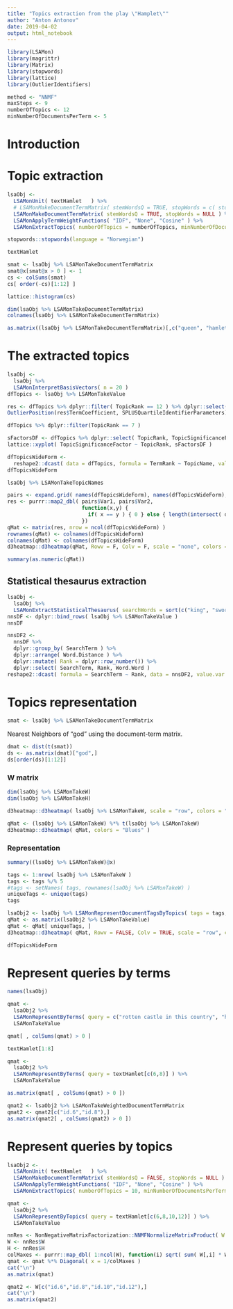 ```yaml
---
title: "Topics extraction from the play \"Hamplet\""
author: "Anton Antonov"
date: 2019-04-02
output: html_notebook
---
```


```r
library(LSAMon)
library(magrittr)
library(Matrix)
library(stopwords)
library(lattice)
library(OutlierIdentifiers)
```

```r
method <- "NNMF"
maxSteps <- 9
numberOfTopics <- 12
minNumberOfDocumentsPerTerm <- 5
```

# Introduction

# Topic extraction

```r
lsaObj <-
  LSAMonUnit( textHamlet   ) %>% 
  # LSAMonMakeDocumentTermMatrix( stemWordsQ = TRUE, stopWords = c( stopwords::stopwords(), "enter") ) %>% 
  LSAMonMakeDocumentTermMatrix( stemWordsQ = TRUE, stopWords = NULL ) %>% 
  LSAMonApplyTermWeightFunctions( "IDF", "None", "Cosine" ) %>% 
  LSAMonExtractTopics( numberOfTopics = numberOfTopics, minNumberOfDocumentsPerTerm = minNumberOfDocumentsPerTerm, maxSteps = maxSteps, method = "NNMF")
```

```r
stopwords::stopwords(language = "Norwegian")
```
```r
textHamlet
```


```r
smat <- lsaObj %>% LSAMonTakeDocumentTermMatrix
smat@x[smat@x > 0 ] <- 1
cs <- colSums(smat)
cs[ order(-cs)[1:12] ]
```

```r
lattice::histogram(cs)
```

```r
dim(lsaObj %>% LSAMonTakeDocumentTermMatrix)
colnames(lsaObj %>% LSAMonTakeDocumentTermMatrix)
```

```r
as.matrix((lsaObj %>% LSAMonTakeDocumentTermMatrix)[,c("queen", "hamlet", "king")])
```

# The extracted topics

```r
lsaObj <-
  lsaObj %>% 
  LSAMonInterpretBasisVectors( n = 20 )
dfTopics <- lsaObj %>% LSAMonTakeValue
```

```r
res <- dfTopics %>% dplyr::filter( TopicRank == 12 ) %>% dplyr::select( TermCoefficient )
OutlierPosition(res$TermCoefficient, SPLUSQuartileIdentifierParameters)
```

```r
dfTopics %>% dplyr::filter(TopicRank == 7 )
```


```r
sFactorsDF <- dfTopics %>% dplyr::select( TopicRank, TopicSignificanceFactor ) %>% unique()
lattice::xyplot( TopicSignificanceFactor ~ TopicRank, sFactorsDF )
```

```r
dfTopicsWideForm <- 
  reshape2::dcast( data = dfTopics, formula = TermRank ~ TopicName, value.var = "Term" )
dfTopicsWideForm
```

```r
lsaObj %>% LSAMonTakeTopicNames
```


```r
pairs <- expand.grid( names(dfTopicsWideForm), names(dfTopicsWideForm), stringsAsFactors = F)
res <- purrr::map2_dbl( pairs$Var1, pairs$Var2,
                        function(x,y) { 
                          if( x == y ) { 0 } else { length(intersect( dfTopicsWideForm[[x]], dfTopicsWideForm[[y]] ) ) } 
                        })
qMat <- matrix(res, nrow = ncol(dfTopicsWideForm) )
rownames(qMat) <- colnames(dfTopicsWideForm)
colnames(qMat) <- colnames(dfTopicsWideForm)
d3heatmap::d3heatmap(qMat, Rowv = F, Colv = F, scale = "none", colors = "Blues")
```

```r
summary(as.numeric(qMat))
```

## Statistical thesaurus extraction


```r
lsaObj <-
  lsaObj %>% 
  LSAMonExtractStatisticalThesaurus( searchWords = sort(c("king", "sword", "god", "ship", "joker", "poison", "queen")) )
nnsDF <- dplyr::bind_rows( lsaObj %>% LSAMonTakeValue )
nnsDF
```


```r
nnsDF2 <- 
  nnsDF %>% 
  dplyr::group_by( SearchTerm ) %>% 
  dplyr::arrange( Word.Distance ) %>% 
  dplyr::mutate( Rank = dplyr::row_number()) %>% 
  dplyr::select( SearchTerm, Rank, Word.Word )
reshape2::dcast( formula = SearchTerm ~ Rank, data = nnsDF2, value.var = "Word.Word" )
```

# Topics representation

```r
smat <- lsaObj %>% LSAMonTakeDocumentTermMatrix
```

Nearest Neighbors of "god" using the document-term matrix.

```r
dmat <- dist(t(smat))
ds <- as.matrix(dmat)["god",]
ds[order(ds)[1:12]]
```




### W matrix

```r
dim(lsaObj %>% LSAMonTakeW)
dim(lsaObj %>% LSAMonTakeH)
```

```r
d3heatmap::d3heatmap( lsaObj %>% LSAMonTakeW, scale = "row", colors = "Blues" )
```

```r
qMat <- (lsaObj %>% LSAMonTakeW) %*% t(lsaObj %>% LSAMonTakeW)
d3heatmap::d3heatmap( qMat, colors = "Blues" )
```

### Representation

```r
summary((lsaObj %>% LSAMonTakeW)@x)
```

```r
tags <- 1:nrow( lsaObj %>% LSAMonTakeW )
tags <- tags %/% 5
#tags <- setNames( tags, rownames(lsaObj %>% LSAMonTakeW) )
uniqueTags <- unique(tags)
tags
```

```r
lsaObj2 <- lsaObj %>% LSAMonRepresentDocumentTagsByTopics( tags = tags, minThreshold = 0.005 )
qMat <- as.matrix(lsaObj2 %>% LSAMonTakeValue)
qMat <- qMat[ uniqueTags, ]
d3heatmap::d3heatmap( qMat, Rowv = FALSE, Colv = TRUE, scale = "row", colors = "Blues" )
```


```r
dfTopicsWideForm
```

# Represent queries by terms

```r
names(lsaObj)
```


```r
qmat <- 
  lsaObj2 %>% 
  LSAMonRepresentByTerms( query = c("rotten castle in this country", "hamlet kills the king") ) %>% 
  LSAMonTakeValue
```

```r
qmat[ , colSums(qmat) > 0 ]
```

```r
textHamlet[1:8]
```

```r
qmat <- 
  lsaObj2 %>% 
  LSAMonRepresentByTerms( query = textHamlet[c(6,8)] ) %>% 
  LSAMonTakeValue
```

```r
as.matrix(qmat[ , colSums(qmat) > 0 ])
```

```r
qmat2 <- lsaObj2 %>% LSAMonTakeWeightedDocumentTermMatrix
qmat2 <- qmat2[c("id.6","id.8"),]
as.matrix(qmat2[ , colSums(qmat2) > 0 ])
```

# Represent queries by topics

```r
lsaObj2 <-
  LSAMonUnit( textHamlet   ) %>% 
  LSAMonMakeDocumentTermMatrix( stemWordsQ = FALSE, stopWords = NULL ) %>% 
  LSAMonApplyTermWeightFunctions( "IDF", "None", "Cosine" ) %>% 
  LSAMonExtractTopics( numberOfTopics = 10, minNumberOfDocumentsPerTerm = 10, method = "SVD" )
```


```r
qmat <- 
  lsaObj2 %>% 
  LSAMonRepresentByTopics( query = textHamlet[c(6,8,10,12)] ) %>% 
  LSAMonTakeValue
```

```r
nnRes <- NonNegativeMatrixFactorization::NNMFNormalizeMatrixProduct( W = lsaObj2 %>% LSAMonTakeW, H = lsaObj2 %>% LSAMonTakeH, normalizeLeftQ = FALSE )
W <- nnRes$W
H <- nnRes$H
colMaxes <- purrr::map_dbl( 1:ncol(W), function(i) sqrt( sum( W[,i] * W[,i]) ) )
qmat <- qmat %*% Diagonal( x = 1/colMaxes )
cat("\n")  
as.matrix(qmat)
```

```r
qmat2 <- W[c("id.6","id.8","id.10","id.12"),]
cat("\n")
as.matrix(qmat2)
```


